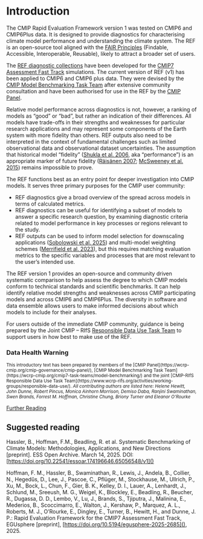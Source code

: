 
# Introduction

The CMIP Rapid Evaluation Framework version 1 was tested on CMIP6 and CMIP6Plus data.
It is designed to provide diagnostics for characterising climate model performance and understanding the climate system.
The REF is an open-source tool aligned with the [FAIR Principles](https://www.go-fair.org/fair-principles/) (Findable, Accessible, Interoperable, Reusable),
likely to attract a broader set of users.

The [REF diagnostic collections](http://10.0.20.161/zenodo.14284374) have been developed for the [CMIP7 Assessment Fast Track](https://wcrp-cmip.org/cmip-phases/cmip7/) simulations.
The current version of REF (v1) has been applied to CMIP6 and CMIP6 plus data.
They were devised  by the [CMIP Model Benchmarking Task Team](https://wcrp-cmip.org/cmip7-task-teams/model-benchmarking/)
after extensive community consultation and have been authorised for use in the REF by the [CMIP Panel](https://wcrp-cmip.org/cmip-governance/cmip-panel/).

Relative model performance across diagnostics is not, however, a ranking of models as “good” or “bad”,
but rather an indication of their differences.
All models have trade-offs in their strengths and weaknesses for particular research applications and may represent some components of the Earth system with more fidelity than others.
REF outputs also need to be interpreted in the context of fundamental challenges such as limited observational data and observational dataset uncertainties.
The assumption that historical model “fidelity” ([Shukla et al. 2006](https://doi.org/10.1029/2005GL025579), aka “performance”) is an appropriate marker of future fidelity  ([Räisänen 2007](https://a.tellusjournals.se/articles/10.1111/j.1600-0870.2006.00211.x); [McSweeney et al. 2015](https://link.springer.com/article/10.1007/s00382-014-2418-8)) remains impossible to prove.

The REF functions best as an entry point for deeper investigation into CMIP models.
It serves three primary purposes for the CMIP user community:

*	REF diagnostics give a broad overview of the spread across models in terms of calculated metrics.
*	REF diagnostics can be useful for identifying a subset of models to answer a specific research question, by examining diagnostic criteria related to model performance in key processes or regions relevant to the study.
*	REF outputs can be used to inform model selection for downscaling applications ([Sobolowski et al. 2025](https://doi.org/10.1175/BAMS-D-23-0189.1.))
    and multi-model weighting schemes ([Merrifield et al. 2023](https://doi.org/10.5194/gmd-16-4715-2023)),
    but this requires matching evaluation metrics to the specific variables and processes that are most relevant to the user’s intended use.

The REF version 1 provides an open-source and community driven systematic comparison to help assess the degree to which CMIP models conform to technical standards and scientific benchmarks. It can help identify relative model strengths and weaknesses across CMIP participating models and across CMIP6 and CMIP6Plus. The diversity in software and data ensemble allows users to make informed decisions about which models to include for their analyses.

For  users outside of the immediate CMIP community,
guidance is being prepared by the Joint CMIP – RIfS [Responsible Data Use Task Team](https://www.wcrp-rifs.org/activities/working-groups/responsible-data-use/)
to support users in how best to make use of the REF.

### Data Health Warning
<DataHealthWarning />


<small>
This introductory text has been prepared by members of the [CMIP Panel](https://wcrp-cmip.org/cmip-governance/cmip-panel/), [CMIP Model Benchmarking Task Team](https://wcrp-cmip.org/cmip7-task-teams/model-benchmarking/) and the joint [CMIP-RIfS Responsible Data Use Task Team](https://www.wcrp-rifs.org/activities/working-groups/responsible-data-use/).
<i>All contributing authors are listed here: Helene Hewitt, John Dunne, Robert Pincus, Monica Ainhorn Morrison, Demiso Daba, Ranjini Swaminathan, Swen Brands, Forrest M. Hoffman, Christine Chung, Briony Turner and Eleanor O’Rourke </i>
</small>

[Further Reading](/content/about)

<Glossary />


## Suggested reading

Hassler, B., Hoffman, F.M., Beadling, R. et al. Systematic Benchmarking of Climate Models: Methodologies, Applications, and New Directions [preprint]. ESS Open Archive. March 14, 2025.
DOI: [https://doi.org/10.22541/essoar.174196646.65056548/v1]()

Hoffman, F. M., Hassler, B., Swaminathan, R., Lewis, J., Andela, B., Collier, N., Hegedűs, D., Lee, J., Pascoe, C., Pflüger, M., Stockhause, M., Ullrich, P., Xu, M., Bock, L., Chun, F., Gier, B. K., Kelley, D. I., Lauer, A., Lenhardt, J., Schlund, M., Sreeush, M. G., Weigel, K., Blockley, E., Beadling, R., Beucher, R., Dugassa, D. D., Lembo, V., Lu, J., Brands, S., Tjiputra, J., Malinina, E., Mederios, B., Scoccimarro, E., Walton, J., Kershaw, P., Marquez, A. L., Roberts, M. J., O’Rourke, E., Dingley, E., Turner, B., Hewitt, H., and Dunne, J. P.: Rapid Evaluation Framework for the CMIP7 Assessment Fast Track, EGUsphere [preprint], [https://doi.org/10.5194/egusphere-2025-2685](), 2025.

